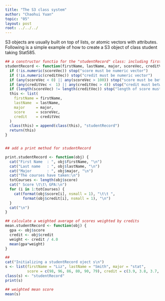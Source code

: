 ```yaml
---
title: "The S3 class system"
author: "Chaohui Yuan"
topic: "05"
layout: post
root: ../../../
---
```


S3 objects are usually built on top of lists, or atomic vectors with attributes. Following is a simple example of how to create a S3 object of class student taking Stat585. 
```r
## a constructor functio for the "studentRecord" class: including first name, last name, maojr, grades array for each class taken, credit for each class
studentRecord <- function(firstName, lastName, major, scoreVec, creditVec) {
  if (!is.numeric(scoreVec)) stop("score must be numeric vector")
  if (!is.numeric(creditVec)) stop("credit must be numeric vector")
  if (any(scoreVec < 0) || any(scoreVec > 100)) stop("score must be between 0 and 100")
  if (any(creditVec <  1) || any(creditVec > 4)) stop("credit must between 1 and 4")
  if (length(scoreVec) != length(creditVec)) stop("length of score must be the same as length of credit")
  this <- list(
    firstName = firstName, 
    lastName  = lastName,
    major     = major, 
    score     = scoreVec,
    credit    = creditVec
  )
  class(this) = append(class(this), "studentRecord")
  return(this)
}


## add a print method for studentRecord 

print.studentRecord <- function(obj) {
  cat("First Name  : ", obj$firstName, "\n")
  cat("Last name   : ", obj$lastName, "\n")
  cat("Major       : ", obj$major, "\n")
  cat("The courses have taken:\n")
  totCourses <- length(obj$score)
  cat(" Score \t\t\ GPA:\n")
  for (i in 1:totCourses) {
    cat(format(obj$score[i], nsmall = 1), "\t\t ", 
        format(obj$credit[i], nsmall = 1), "\n")
  }
  cat("\n")
}

## calculate a weighted average of scores weighted by credits 
mean.studentRecord <- function(obj) {
  gpa <- obj$score
  credit <- obj$credit 
  weight <- credit / 4.0
  mean(gpa*weight)
}
```

```r
## 
cat("Initializing a studentRecord oject s\n")
s <- list(firstName = "Liz", lastName = "Smith", major = "stat",
          score = c(98, 96, 86, 80, 90, 79), credit = c(3.9, 3.8, 3.7, 3.5, 3.4, 3.2))
class(s) <- "studentRecord"
print(s)
```

```r
## weighted mean score 
mean(s)
```


